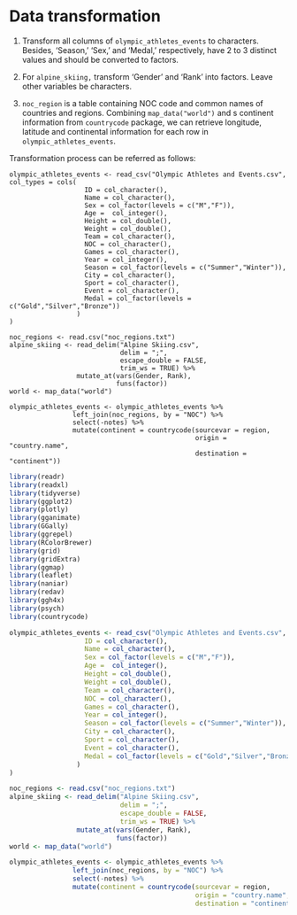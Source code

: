 # Data transformation

1.  Transform all columns of `olympic_athletes_events` to characters. Besides, 'Season,' 'Sex,' and 'Medal,' respectively, have 2 to 3 distinct values and should be converted to factors.

2.  For `alpine_skiing,` transform 'Gender' and 'Rank' into factors. Leave other variables be characters.

3. `noc_region` is a table containing NOC code and common names of countries and regions. Combining `map_data("world")` and s continent information from `countrycode` package, we can retrieve longitude, latitude and continental information for each row in `olympic_athletes_events`.

Transformation process can be referred as follows:

```
olympic_athletes_events <- read_csv("Olympic Athletes and Events.csv", col_types = cols(
                   ID = col_character(),
                   Name = col_character(),
                   Sex = col_factor(levels = c("M","F")),
                   Age =  col_integer(),
                   Height = col_double(),
                   Weight = col_double(),
                   Team = col_character(),
                   NOC = col_character(),
                   Games = col_character(),
                   Year = col_integer(),
                   Season = col_factor(levels = c("Summer","Winter")),
                   City = col_character(),
                   Sport = col_character(),
                   Event = col_character(),
                   Medal = col_factor(levels = c("Gold","Silver","Bronze"))
                 )
)

noc_regions <- read.csv("noc_regions.txt") 
alpine_skiing <- read_delim("Alpine Skiing.csv", 
                            delim = ";", 
                            escape_double = FALSE, 
                            trim_ws = TRUE) %>% 
                 mutate_at(vars(Gender, Rank), 
                           funs(factor))
world <- map_data("world")

olympic_athletes_events <- olympic_athletes_events %>% 
                left_join(noc_regions, by = "NOC") %>% 
                select(-notes) %>%
                mutate(continent = countrycode(sourcevar = region,
                                               origin = "country.name",
                                               destination = "continent"))

```


```r
library(readr)
library(readxl)
library(tidyverse)
library(ggplot2)
library(plotly)
library(gganimate)
library(GGally)
library(ggrepel)
library(RColorBrewer)
library(grid)
library(gridExtra)
library(ggmap)
library(leaflet)
library(naniar)
library(redav)
library(ggh4x)
library(psych)
library(countrycode)

olympic_athletes_events <- read_csv("Olympic Athletes and Events.csv", col_types = cols(
                   ID = col_character(),
                   Name = col_character(),
                   Sex = col_factor(levels = c("M","F")),
                   Age =  col_integer(),
                   Height = col_double(),
                   Weight = col_double(),
                   Team = col_character(),
                   NOC = col_character(),
                   Games = col_character(),
                   Year = col_integer(),
                   Season = col_factor(levels = c("Summer","Winter")),
                   City = col_character(),
                   Sport = col_character(),
                   Event = col_character(),
                   Medal = col_factor(levels = c("Gold","Silver","Bronze"))
                 )
)

noc_regions <- read.csv("noc_regions.txt") 
alpine_skiing <- read_delim("Alpine Skiing.csv", 
                            delim = ";", 
                            escape_double = FALSE, 
                            trim_ws = TRUE) %>% 
                 mutate_at(vars(Gender, Rank), 
                           funs(factor))
world <- map_data("world")

olympic_athletes_events <- olympic_athletes_events %>% 
                left_join(noc_regions, by = "NOC") %>% 
                select(-notes) %>%
                mutate(continent = countrycode(sourcevar = region,
                                               origin = "country.name",
                                               destination = "continent"))
```
